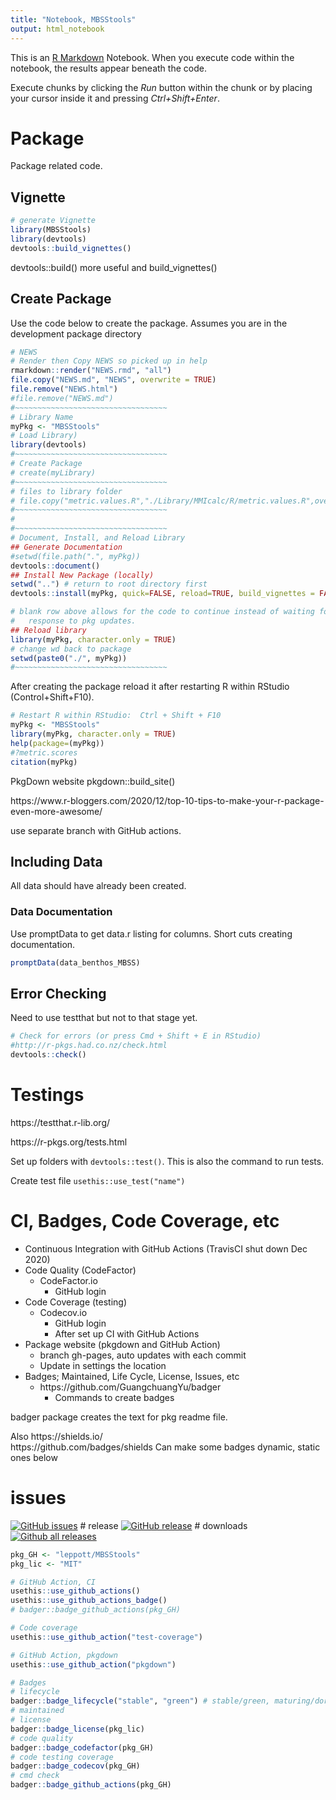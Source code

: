 ```yaml
---
title: "Notebook, MBSStools"
output: html_notebook
---
```


This is an [R Markdown](http://rmarkdown.rstudio.com) Notebook. When you execute code within the notebook, the results appear beneath the code. 

Execute chunks by clicking the *Run* button within the chunk or by placing your cursor inside it and pressing *Ctrl+Shift+Enter*. 

# Package

Package related code.

## Vignette
```r
# generate Vignette
library(MBSStools)
library(devtools)
devtools::build_vignettes()
```
devtools::build() more useful and build_vignettes()

## Create Package
Use the code below to create the package.  Assumes you are in the development 
package directory

```r
# NEWS
# Render then Copy NEWS so picked up in help
rmarkdown::render("NEWS.rmd", "all")
file.copy("NEWS.md", "NEWS", overwrite = TRUE)
file.remove("NEWS.html")
#file.remove("NEWS.md")
#~~~~~~~~~~~~~~~~~~~~~~~~~~~~~~~~~~
# Library Name
myPkg <- "MBSStools"
# Load Library)
library(devtools)
#~~~~~~~~~~~~~~~~~~~~~~~~~~~~~~~~~~
# Create Package
# create(myLibrary)
#~~~~~~~~~~~~~~~~~~~~~~~~~~~~~~~~~~
# files to library folder
# file.copy("metric.values.R","./Library/MMIcalc/R/metric.values.R",overwrite=TRUE)
#~~~~~~~~~~~~~~~~~~~~~~~~~~~~~~~~~~
#
#~~~~~~~~~~~~~~~~~~~~~~~~~~~~~~~~~~
# Document, Install, and Reload Library
## Generate Documentation
#setwd(file.path(".", myPkg))
devtools::document()
## Install New Package (locally)
setwd("..") # return to root directory first
devtools::install(myPkg, quick=FALSE, reload=TRUE, build_vignettes = FALSE)

# blank row above allows for the code to continue instead of waiting for user 
#   response to pkg updates.
## Reload library
library(myPkg, character.only = TRUE)
# change wd back to package
setwd(paste0("./", myPkg))
#~~~~~~~~~~~~~~~~~~~~~~~~~~~~~~~~~~
```

After creating the package reload it after restarting R within RStudio (Control+Shift+F10).

```r
# Restart R within RStudio:  Ctrl + Shift + F10
myPkg <- "MBSStools"
library(myPkg, character.only = TRUE)
help(package=(myPkg))
#?metric.scores 
citation(myPkg)
```

PkgDown website
pkgdown::build_site()

https://www.r-bloggers.com/2020/12/top-10-tips-to-make-your-r-package-even-more-awesome/

use separate branch with GitHub actions.


## Including Data
All data should have already been created.

### Data Documentation
Use promptData to get data.r listing for columns.  Short cuts creating documentation.

```r
promptData(data_benthos_MBSS)
```


## Error Checking
Need to use testthat but not to that stage yet.
```r
# Check for errors (or press Cmd + Shift + E in RStudio)
#http://r-pkgs.had.co.nz/check.html
devtools::check()
```

# Testings

https://testthat.r-lib.org/

https://r-pkgs.org/tests.html

Set up folders with `devtools::test()`.  This is also the command to run tests.

Create test file `usethis::use_test("name")`

# CI, Badges, Code Coverage, etc
* Continuous Integration with GitHub Actions (TravisCI shut down Dec 2020)
* Code Quality (CodeFactor)
    + CodeFactor.io
        - GitHub login
* Code Coverage (testing)
    + Codecov.io
        - GitHub login
        - After set up CI with GitHub Actions
* Package website (pkgdown and GitHub Action)
    + branch gh-pages, auto updates with each commit
    + Update in settings the location
* Badges; Maintained, Life Cycle, License, Issues, etc
    + https://github.com/GuangchuangYu/badger
        - Commands to create badges

badger package creates the text for pkg readme file.
        
Also
https://shields.io/        
https://github.com/badges/shields
Can make some badges dynamic, static ones below

# issues
[![GitHub issues](https://img.shields.io/github/issues/leppott/MBSStools.svg)](https://GitHub.com/leppott/MBSStools/issues/)
# release
[![GitHub release](https://img.shields.io/github/release/leppott/MBSStools.svg)](https://GitHub.com/leppott/MBSStools/releases/)
# downloads
[![Github all releases](https://img.shields.io/github/downloads/leppott/MBSStools/total.svg)](https://GitHub.com/leppott/MBSStools/releases/)
        
```r
pkg_GH <- "leppott/MBSStools"
pkg_lic <- "MIT"

# GitHub Action, CI
usethis::use_github_actions()
usethis::use_github_actions_badge()
# badger::badge_github_actions(pkg_GH)

# Code coverage
usethis::use_github_action("test-coverage")

# GitHub Action, pkgdown
usethis::use_github_action("pkgdown")

# Badges
# lifecycle
badger::badge_lifecycle("stable", "green") # stable/green, maturing/dormant/blue
# maintained
# license
badger::badge_license(pkg_lic)
# code quality
badger::badge_codefactor(pkg_GH)
# code testing coverage
badger::badge_codecov(pkg_GH)
# cmd check
badger::badge_github_actions(pkg_GH)


```

